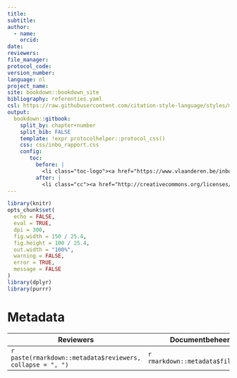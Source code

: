 ```yaml
---
title:
subtitle:
author:
  - name:
    orcid:
date:
reviewers:
file_manager:
protocol_code:
version_number:
language: nl
project_name:
site: bookdown::bookdown_site
bibliography: referenties.yaml
csl: https://raw.githubusercontent.com/citation-style-language/styles/master/research-institute-for-nature-and-forest.csl
output: 
  bookdown::gitbook:
    split_by: chapter+number
    split_bib: FALSE
    template: !expr protocolhelper::protocol_css()
    css: css/inbo_rapport.css
    config:
       toc:
         before: |
           <li class="toc-logo"><a href="https://www.vlaanderen.be/inbo/home/"><img src="css/img/inbo-nl.jpg"></a></li>
         after: |
           <li class="cc"><a href="http://creativecommons.org/licenses/by/4.0/"><img src="css/img/cc-by.png"></a></li>
---
```


<!--
Instructies bij opmaak van het protocol:

Hieronder vind je de verschillende onderdelen van een protocol.
In de bijhorende losse Rmd bestanden vind je een beschrijving wat er bij elk onderdeel vermeld moet worden.
Het is in die bestanden dat je moet editeren.
Niet alle onderdelen zijn altijd van toepassing.
Laat in die gevallen de titelhoofdingen staan en vermeld expliciet “niet van toepassing”.
-->


```r
library(knitr)
opts_chunk$set(
  echo = FALSE,
  eval = TRUE,
  dpi = 300,
  fig.width = 150 / 25.4,
  fig.height = 100 / 25.4,
  out.width = "100%",
  warning = FALSE,
  error = TRUE,
  message = FALSE
)
library(dplyr)
library(purrr)
```



# Metadata {-}

| Reviewers | Documentbeheerder | Protocol code | Versienummer | Taal | Project |
| --------- | ----------------- | ------------- | ------------ | ---- | ----- |
| `r paste(rmarkdown::metadata$reviewers, collapse = ", ")` | `r rmarkdown::metadata$file_manager` | `r rmarkdown::metadata$protocol_code` | `r rmarkdown::metadata$version_number` | `r rmarkdown::metadata$language` | `r rmarkdown::metadata$project_name` |
